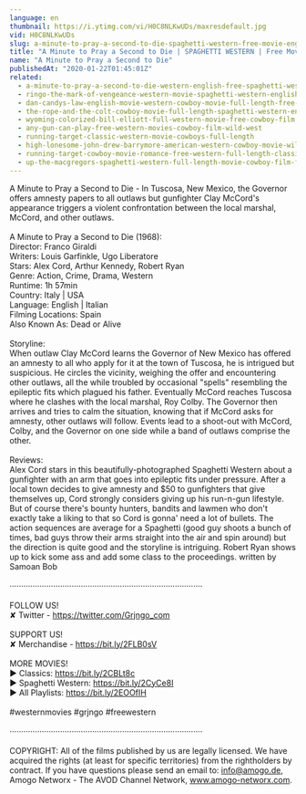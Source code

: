 ```yaml
---
language: en
thumbnail: https://i.ytimg.com/vi/H0C8NLKwUDs/maxresdefault.jpg
vid: H0C8NLKwUDs
slug: a-minute-to-pray-a-second-to-die-spaghetti-western-free-movie-english
title: "A Minute to Pray a Second to Die | SPAGHETTI WESTERN | Free Movie | English"
name: "A Minute to Pray a Second to Die"
publishedAt: "2020-01-22T01:45:01Z"
related:
  - a-minute-to-pray-a-second-to-die-western-english-free-spaghetti-western
  - ringo-the-mark-of-vengeance-western-movie-spaghetti-western-english-full-length-free-westerns
  - dan-candys-law-english-movie-western-cowboy-movie-full-length-free-movie-on-youtube
  - the-rope-and-the-colt-cowboy-movie-full-length-spaghetti-western-english-free-full-westerns
  - wyoming-colorized-bill-elliott-full-western-movie-free-cowboy-film
  - any-gun-can-play-free-western-movies-cowboy-film-wild-west
  - running-target-classic-western-movie-cowboys-full-length
  - high-lonesome-john-drew-barrymore-american-western-cowboy-movie-wild-west-english
  - running-target-cowboy-movie-romance-free-western-full-length-classic-movie
  - up-the-macgregors-spaghetti-western-full-length-movie-cowboy-film-free-western-movie
---
```


A Minute to Pray a Second to Die - In Tuscosa, New Mexico, the Governor offers amnesty papers to all outlaws but gunfighter Clay McCord's appearance triggers a violent confrontation between the local marshal, McCord, and other outlaws.<br />
<br />
A Minute to Pray a Second to Die (1968):<br />
Director: Franco Giraldi<br />
Writers: Louis Garfinkle, Ugo Liberatore<br />
Stars:  Alex Cord, Arthur Kennedy, Robert Ryan<br />
Genre:  Action, Crime, Drama, Western<br />
Runtime: 1h 57min<br />
Country: Italy | USA<br />
Language: English | Italian<br />
Filming Locations: Spain<br />
Also Known As: Dead or Alive<br />
<br />
Storyline:<br />
When outlaw Clay McCord learns the Governor of New Mexico has offered an amnesty to all who apply for it at the town of Tuscosa, he is intrigued but suspicious. He circles the vicinity, weighing the offer and encountering other outlaws, all the while troubled by occasional "spells" resembling the epileptic fits which plagued his father. Eventually McCord reaches Tuscosa where he clashes with the local marshal, Roy Colby. The Governor then arrives and tries to calm the situation, knowing that if McCord asks for amnesty, other outlaws will follow. Events lead to a shoot-out with McCord, Colby, and the Governor on one side while a band of outlaws comprise the other.<br />
<br />
Reviews:<br />
Alex Cord stars in this beautifully-photographed Spaghetti Western about a gunfighter with an arm that goes into epileptic fits under pressure. After a local town decides to give amnesty and $50 to gunfighters that give themselves up, Cord strongly considers giving up his run-n-gun lifestyle. But of course there's bounty hunters, bandits and lawmen who don't exactly take a liking to that so Cord is gonna' need a lot of bullets. The action sequences are average for a Spaghetti (good guy shoots a bunch of times, bad guys throw their arms straight into the air and spin around) but the direction is quite good and the storyline is intriguing. Robert Ryan shows up to kick some ass and add some class to the proceedings. written by Samoan Bob<br />
<br />
····················································································<br />
<br />
FOLLOW US!<br />
✘ Twitter - https://twitter.com/Grjngo_com<br />
<br />
SUPPORT US!<br />
✘ Merchandise - https://bit.ly/2FLB0sV<br />
<br />
MORE MOVIES! <br />
► Classics: https://bit.ly/2CBLt8c <br />
► Spaghetti Western: https://bit.ly/2CyCe8I <br />
► All Playlists: https://bit.ly/2EOOfIH <br />
<br />
#westernmovies #grjngo #freewestern<br />
<br />
····················································································<br />
<br />
COPYRIGHT: All of the films published by us are legally licensed. We have acquired the rights (at least for specific territories) from the rightholders by contract. If you have questions please send an email to: info@amogo.de, Amogo Networx - The AVOD Channel Network, www.amogo-networx.com.